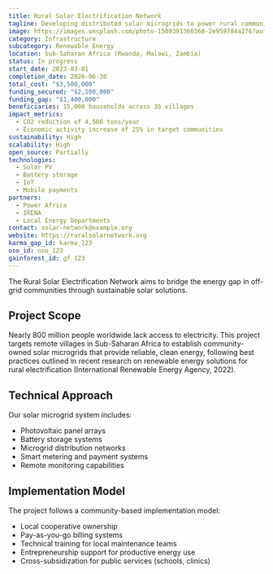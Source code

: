 ```yaml
---
title: Rural Solar Electrification Network
tagline: Developing distributed solar microgrids to power rural communities without access to the electrical grid.
image: https://images.unsplash.com/photo-1509391366360-2e959784a276?auto=format&fit=crop&w=800&q=80
category: Infrastructure
subcategory: Renewable Energy
location: Sub-Saharan Africa (Rwanda, Malawi, Zambia)
status: In progress
start_date: 2023-03-01
completion_date: 2026-06-30
total_cost: "$3,500,000"
funding_secured: "$2,100,000"
funding_gap: "$1,400,000"
beneficiaries: 15,000 households across 35 villages
impact_metrics:
  - CO2 reduction of 4,500 tons/year
  - Economic activity increase of 25% in target communities
sustainability: High
scalability: High
open_source: Partially
technologies:
  - Solar PV
  - Battery storage
  - IoT
  - Mobile payments
partners:
  - Power Africa
  - IRENA
  - Local Energy Departments
contact: solar-network@example.org
website: https://ruralsolarnetwork.org
karma_gap_id: karma_123
oso_id: oso_123
gainforest_id: gf_123
---
```


The Rural Solar Electrification Network aims to bridge the energy gap in off-grid communities through sustainable solar solutions.

## Project Scope

Nearly 800 million people worldwide lack access to electricity. This project targets remote villages in Sub-Saharan Africa to establish community-owned solar microgrids that provide reliable, clean energy, following best practices outlined in recent research on renewable energy solutions for rural electrification (International Renewable Energy Agency, 2022).

## Technical Approach

Our solar microgrid system includes:

- Photovoltaic panel arrays
- Battery storage systems
- Microgrid distribution networks
- Smart metering and payment systems
- Remote monitoring capabilities

## Implementation Model

The project follows a community-based implementation model:

- Local cooperative ownership
- Pay-as-you-go billing systems
- Technical training for local maintenance teams
- Entrepreneurship support for productive energy use
- Cross-subsidization for public services (schools, clinics)

